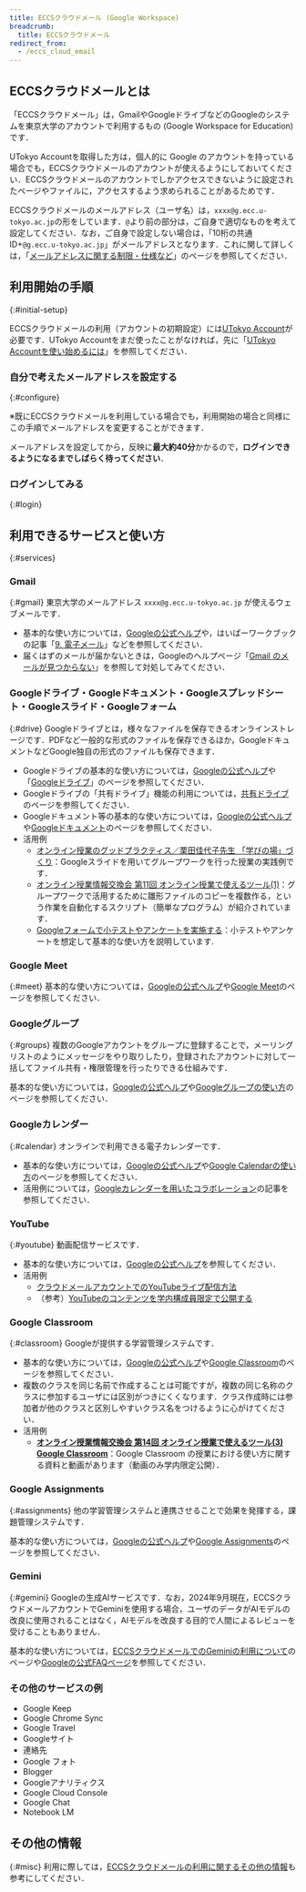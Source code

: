 ```yaml
---
title: ECCSクラウドメール (Google Workspace)
breadcrumb:
  title: ECCSクラウドメール
redirect_from:
  - /eccs_cloud_email
---
```



<WwweccEol systemName="ECCSクラウドメール（Google Workspace）"/>

## ECCSクラウドメールとは

「ECCSクラウドメール」は，GmailやGoogleドライブなどのGoogleのシステムを東京大学のアカウントで利用するもの (Google Workspace for Education) です．

UTokyo Accountを取得した方は，個人的に Google のアカウントを持っている場合でも，ECCSクラウドメールのアカウントが使えるようにしておいてください．ECCSクラウドメールのアカウントでしかアクセスできないように設定されたページやファイルに，アクセスするよう求められることがあるためです．

ECCSクラウドメールのメールアドレス（ユーザ名）は，`xxxx@g.ecc.u-tokyo.ac.jp`の形をしています．`@`より前の部分は，ご自身で適切なものを考えて設定してください．なお，ご自身で設定しない場合は，「10桁の共通ID+`@g.ecc.u-tokyo.ac.jp`」がメールアドレスとなります．これに関して詳しくは，「[メールアドレスに関する制限・仕様など](./misc/localpart/)」のページを参照してください．

## 利用開始の手順
{:#initial-setup}

ECCSクラウドメールの利用（アカウントの初期設定）には[UTokyo Account](/utokyo_account/)が必要です．UTokyo Accountをまだ使ったことがなければ，先に「[UTokyo Accountを使い始めるには](/utokyo_account/#procedures)」を参照してください．

### 自分で考えたメールアドレスを設定する
{:#configure}

※既にECCSクラウドメールを利用している場合でも，利用開始の場合と同様にこの手順でメールアドレスを変更することができます．

<ECCSCloudEmailConfigure img />

メールアドレスを設定してから，反映に**最大約40分**かかるので，**ログインできるようになるまでしばらく待ってください**．

### ログインしてみる
{:#login}

<ECCSCloudEmailLogin inlineHelp />

## 利用できるサービスと使い方
{:#services}

### Gmail
{:#gmail}
東京大学のメールアドレス `xxxx@g.ecc.u-tokyo.ac.jp` が使えるウェブメールです．
- 基本的な使い方については，[Googleの公式ヘルプ](https://support.google.com/mail)や，はいぱーワークブックの記事「[9. 電子メール](https://hwb.ecc.u-tokyo.ac.jp/hwb2023/literacy/email/)」などを参照してください．
- 届くはずのメールが届かないときは，Googleのヘルプページ「[Gmail のメールが見つからない](https://support.google.com/mail/answer/7015314?hl=ja)」を参照して対処してみてください．

### Googleドライブ・Googleドキュメント・Googleスプレッドシート・Googleスライド・Googleフォーム
{:#drive}
Googleドライブとは，様々なファイルを保存できるオンラインストレージです．PDFなど一般的な形式のファイルを保存できるほか，GoogleドキュメントなどGoogle独自の形式のファイルも保存できます．
- Googleドライブの基本的な使い方については，[Googleの公式ヘルプ](https://support.google.com/drive)や「[Googleドライブ](./drive/)」のページを参照してください．
- Googleドライブの「共有ドライブ」機能の利用については，[共有ドライブ](./drive/shared_drive/)のページを参照してください．
- Googleドキュメント等の基本的な使い方については，[Googleの公式ヘルプ](https://support.google.com/docs)や[Googleドキュメント](./document/)のページを参照してください．
- 活用例
    - [オンライン授業のグッドプラクティス／栗田佳代子先生 「学びの場」づくり](/good-practice/interview/kurita/)：Googleスライドを用いてグループワークを行った授業の実践例です．
    - [オンライン授業情報交換会 第11回 オンライン授業で使えるツール(1)](/events/luncheon/2020-06-24/)：グループワークで活用するために雛形ファイルのコピーを複数作る，という作業を自動化するスクリプト（簡単なプログラム）が紹介されています．
    - [Googleフォームで小テストやアンケートを実施する](/articles/google-form/)：小テストやアンケートを想定して基本的な使い方を説明しています.

### Google Meet
{:#meet}
基本的な使い方については，[Googleの公式ヘルプ](https://support.google.com/meet)や[Google Meet](./meet/)のページを参照してください．

### Googleグループ
{:#groups}
複数のGoogleアカウントをグループに登録することで，メーリングリストのようにメッセージをやり取りしたり，登録されたアカウントに対して一括してファイル共有・権限管理を行ったりできる仕組みです．

基本的な使い方については，[Googleの公式ヘルプ](https://support.google.com/groups)や[Googleグループの使い方](./group/)のページを参照してください．

### Googleカレンダー
{:#calendar}
オンラインで利用できる電子カレンダーです．
- 基本的な使い方については，[Googleの公式ヘルプ](https://support.google.com/calendar)や[Google Calendarの使い方](calendar/)のページを参照してください．
- 活用例については，[Googleカレンダーを用いたコラボレーション](/google/calendar/collab/)の記事を参照してください．

### YouTube
{:#youtube}
動画配信サービスです．
- 基本的な使い方については，[Googleの公式ヘルプ](https://support.google.com/youtube)を参照してください．
- 活用例
    - [クラウドメールアカウントでのYouTubeライブ配信方法](./youtube/live/)
    - （参考）[YouTubeのコンテンツを学内構成員限定で公開する](https://www.sodan.ecc.u-tokyo.ac.jp/hack/youtube-utokyo-only/)

### Google Classroom
{:#classroom}
Googleが提供する学習管理システムです．

- 基本的な使い方については，[Googleの公式ヘルプ](https://support.google.com/edu/classroom/)や[Google Classroom](./classroom/)のページを参照してください．
- 複数のクラスを同じ名前で作成することは可能ですが，複数の同じ名称のクラスに参加するユーザには区別がつきにくくなります．クラス作成時には参加者が他のクラスと区別しやすいクラス名をつけるように心がけてください．
- 活用例
    - **[オンライン授業情報交換会 第14回 オンライン授業で使えるツール(3) Google Classroom](/events/luncheon/2020-07-15/)**：Google Classroom の授業における使い方に関する資料と動画があります（動画のみ学内限定公開）．

### Google Assignments
{:#assignments}
他の学習管理システムと連携させることで効果を発揮する，課題管理システムです．

基本的な使い方については，[Googleの公式ヘルプ](https://support.google.com/edu/assignments/)や[Google Assignments](./assignments/)のページを参照してください．

### Gemini
{:#gemini}
Googleの生成AIサービスです．なお，2024年9月現在，ECCSクラウドメールアカウントでGeminiを使用する場合，ユーザのデータがAIモデルの改良に使用されることはなく，AIモデルを改良する目的で人間によるレビューを受けることもありません．

基本的な使い方については，[ECCSクラウドメールでのGeminiの利用について](./gemini/)のページや[Googleの公式FAQページ](https://gemini.google.com/faq)を参照してください．

### その他のサービスの例
- Google Keep
- Google Chrome Sync
- Google Travel
- Googleサイト
- 連絡先
- Google フォト
- Blogger
- Googleアナリティクス
- Google Cloud Console
- Google Chat
- Notebook LM

## その他の情報
{:#misc}
利用に際しては，[ECCSクラウドメールの利用に関するその他の情報](./misc/)も参考にしてください．
